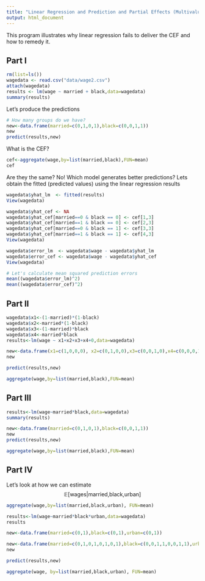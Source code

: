 ```yaml
---
title: "Linear Regression and Prediction and Partial Effects (Multivalued Discrete Predictor)"
output: html_document
---
```



This program illustrates why linear regression fails to deliver the CEF and how to remedy it. 

## Part I

```r
rm(list=ls())
wagedata <- read.csv("data/wage2.csv") 
attach(wagedata)
results <- lm(wage ~ married + black,data=wagedata)
summary(results)

```

Let's produce the predictions

```r
# How many groups do we have?
new<-data.frame(married=c(0,1,0,1),black=c(0,0,1,1))
new
predict(results,new)
```


What is the CEF?

```r
cef<-aggregate(wage,by=list(married,black),FUN=mean)  
cef
```

Are they the same? No! Which model generates better predictions? Lets obtain the fitted (predicted values) using the linear regression results

```r
wagedata$yhat_lm  <- fitted(results)
View(wagedata)
```


```r
wagedata$yhat_cef <- NA 
wagedata$yhat_cef[married==0 & black == 0] <- cef[1,3] 
wagedata$yhat_cef[married==1 & black == 0] <- cef[2,3] 
wagedata$yhat_cef[married==0 & black == 1] <- cef[3,3] 
wagedata$yhat_cef[married==1 & black == 1] <- cef[4,3]
View(wagedata)
```


```r
wagedata$error_lm  <- wagedata$wage - wagedata$yhat_lm 
wagedata$error_cef <- wagedata$wage - wagedata$yhat_cef
View(wagedata)
```


```r
# Let's calculate mean squared prediction errors 
mean((wagedata$error_lm)^2)       
mean((wagedata$error_cef)^2) 
```


## Part II

```r
wagedata$x1<-(1-married)*(1-black)
wagedata$x2<-married*(1-black)
wagedata$x3<-(1-married)*black
wagedata$x4<-married*black
results<-lm(wage ~ x1+x2+x3+x4+0,data=wagedata)
```

```r
new<-data.frame(x1=c(1,0,0,0), x2=c(0,1,0,0),x3=c(0,0,1,0),x4=c(0,0,0,1))
new
```

```r
predict(results,new)
```


```r
aggregate(wage,by=list(married,black),FUN=mean) 
```


## Part III

```r
results<-lm(wage~married*black,data=wagedata)
summary(results)
```


```r
new<-data.frame(married=c(0,1,0,1),black=c(0,0,1,1))
new
predict(results,new)
```

```r
aggregate(wage,by=list(married,black),FUN=mean) 
```


## Part IV

Let's look at how we can estimate 
$$
\mathbb{E}[\text{wages|married,black,urban}]
$$

```r
aggregate(wage,by=list(married,black,urban), FUN=mean)
```

```r
results<-lm(wage~married*black*urban,data=wagedata)
results
```

```r
new<-data.frame(married=c(0,1),black=c(0,1),urban=c(0,1))

new<-data.frame(married=c(0,1,0,1,0,1,0,1),black=c(0,0,1,1,0,0,1,1),urban=c(0,0,0,0,1,1,1,1))
new
```

```r
predict(results,new)
```

```r
aggregate(wage, by=list(married,black,urban), FUN=mean)
```


